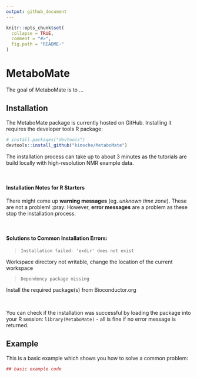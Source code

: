 ```yaml
---
output: github_document
---
```


<!-- README.md is generated from README.Rmd. Please edit that file -->

```r
knitr::opts_chunk$set(
  collapse = TRUE,
  comment = "#>",
  fig.path = "README-"
)
```

# MetaboMate

The goal of MetaboMate is to ...

## Installation

The MetaboMate package is currently hosted on GitHub. Installing it requires the developer tools R package:
```r
# install.packages("devtools")
devtools::install_github("kimsche/MetaboMate")
```
The installation process can take up to about 3 minutes as the tutorials are build locally with high-resolution NMR example data.

&nbsp;


#### Installation Notes for R Starters

There might come up **warning messages** (eg. *unknown time zone*). These are not a problem! :pray:
However, **error messages** are a problem as these stop the installation process. 

&nbsp;

#### Solutions to Common Installation Errors:

>`Installation failed: 'exdir' does not exist`

Workspace directory not writable, change the location of the current workspace

>`Dependency package missing`

Install the required package(s) from Bioconductor.org

&nbsp;

You can check if the installation was successful by loading the package into your R session: `library(MetaboMate)` - all is fine if no error message is returned.





## Example

This is a basic example which shows you how to solve a common problem:

```r
## basic example code
```
